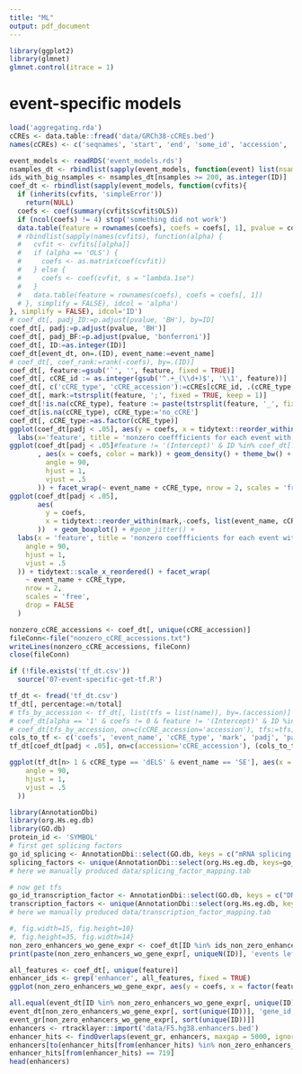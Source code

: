 ```yaml
---
title: "ML"
output: pdf_document
---
```


```r
library(ggplot2)
library(glmnet)
glmnet.control(itrace = 1)
```


# event-specific models
```r
load('aggregating.rda')
cCREs <- data.table::fread('data/GRCh38-cCREs.bed')
names(cCREs) <- c('seqnames', 'start', 'end', 'some_id', 'accession', 'cCRE_type')

event_models <- readRDS('event_models.rds')
nsamples_dt <- rbindlist(sapply(event_models, function(event) list(nsamples=event$nsamples), simplify = FALSE), idcol='ID')
ids_with_big_nsamples <- nsamples_dt[nsamples >= 200, as.integer(ID)]
coef_dt <- rbindlist(sapply(event_models, function(cvfits){
  if (inherits(cvfits, 'simpleError'))
    return(NULL)
  coefs <- coef(summary(cvfits$cvfit$OLS))
  if (ncol(coefs) != 4) stop('something did not work')
  data.table(feature = rownames(coefs), coefs = coefs[, 1], pvalue = coefs[, 4])
  # rbindlist(sapply(names(cvfits), function(alpha) {
  #   cvfit <- cvfits[[alpha]]
  #   if (alpha == 'OLS') {
  #     coefs <- as.matrix(coef(cvfit))
  #   } else {
  #     coefs <- coef(cvfit, s = "lambda.1se")
  #   }
  #   data.table(feature = rownames(coefs), coefs = coefs[, 1])
  # }, simplify = FALSE), idcol = 'alpha')
}, simplify = FALSE), idcol='ID')
# coef_dt[, padj_ID:=p.adjust(pvalue, 'BH'), by=ID]
coef_dt[, padj:=p.adjust(pvalue, 'BH')]
coef_dt[, padj_BF:=p.adjust(pvalue, 'bonferroni')]
coef_dt[, ID:=as.integer(ID)]
coef_dt[event_dt, on=.(ID), event_name:=event_name]
# coef_dt[, coef_rank:=rank(-coefs), by=.(ID)]
coef_dt[, feature:=gsub('`', '', feature, fixed = TRUE)]
coef_dt[, cCRE_id := as.integer(gsub('^.+_(\\d+)$', '\\1', feature))]
coef_dt[, c('cCRE_type', 'cCRE_accession'):=cCREs[cCRE_id, .(cCRE_type, accession)]]
coef_dt[, mark:=tstrsplit(feature, ';', fixed = TRUE, keep = 1)]
coef_dt[!is.na(cCRE_type), feature := paste(tstrsplit(feature, '_', fixed = TRUE, keep = 1)[[1]], cCRE_type, sep = ';')]
coef_dt[is.na(cCRE_type), cCRE_type:='no_cCRE']
coef_dt[, cCRE_type:=as.factor(cCRE_type)]
ggplot(coef_dt[padj < .05], aes(y = coefs, x = tidytext::reorder_within(feature, -coefs, event_name, median), color = event_name))  + geom_boxplot() + #geom_jitter() + 
  labs(x='feature', title = 'nonzero coeffficients for each event with an enhancer in 5kb window') + theme_bw() + theme(axis.text.x = element_text(angle = 90, hjust=1, vjust = .5)) + tidytext::scale_x_reordered() + facet_wrap(~ event_name, scales='free', nrow = 2)
ggplot(coef_dt[padj < .05]#feature != '(Intercept)' & ID %in% coef_dt[!is.na(cCRE_type), ID]
       , aes(x = coefs, color = mark)) + geom_density() + theme_bw() + theme(axis.text.x = element_text(
         angle = 90,
         hjust = 1,
         vjust = .5
       )) + facet_wrap(~ event_name + cCRE_type, nrow = 2, scales = 'free_y')
ggplot(coef_dt[padj < .05],
       aes(
         y = coefs,
         x = tidytext::reorder_within(mark,-coefs, list(event_name, cCRE_type), median)
       ))  + geom_boxplot() + #geom_jitter() +
  labs(x = 'feature', title = 'nonzero coeffficients for each event with an enhancer in 5kb window') + theme_bw() + theme(axis.text.x = element_text(
    angle = 90,
    hjust = 1,
    vjust = .5
  )) + tidytext::scale_x_reordered() + facet_wrap(
    ~ event_name + cCRE_type,
    nrow = 2,
    scales = 'free',
    drop = FALSE
  )
```


```r
nonzero_cCRE_accessions <- coef_dt[, unique(cCRE_accession)]
fileConn<-file("nonzero_cCRE_accessions.txt")
writeLines(nonzero_cCRE_accessions, fileConn)
close(fileConn)

if (!file.exists('tf_dt.csv'))
  source('07-event-specific-get-tf.R')
```

```r
tf_dt <- fread('tf_dt.csv')
tf_dt[, percentage:=n/total]
# tfs_by_accession <- tf_dt[, list(tfs = list(name)), by=.(accession)]
# coef_dt[alpha == '1' & coefs != 0 & feature != '(Intercept)' & ID %in% coef_dt[!is.na(cCRE_type), ID]]
# coef_dt[tfs_by_accession, on=c(cCRE_accession='accession'), tfs:=tfs]
cols_to_tf <- c('coefs', 'event_name', 'cCRE_type', 'mark', 'padj', 'padj_BF')
tf_dt[coef_dt[padj < .05], on=c(accession='cCRE_accession'), (cols_to_tf):=mget(cols_to_tf)]

ggplot(tf_dt[n> 1 & cCRE_type == 'dELS' & event_name == 'SE'], aes(x = name, y = coefs)) + geom_boxplot() + facet_wrap(~ mark, ncol = 1, scales = 'free_y') + theme_bw() + theme(axis.text.x = element_text(
    angle = 90,
    hjust = 1,
    vjust = .5
  ))
```

```r
library(AnnotationDbi)
library(org.Hs.eg.db)
library(GO.db)
protein_id <- 'SYMBOL'
# first get splicing factors
go_id_splicing <- AnnotationDbi::select(GO.db, keys = c("mRNA splicing, via spliceosome"), columns = c("GOID"), keytype = c("TERM"))$GOID
splicing_factors <- unique(AnnotationDbi::select(org.Hs.eg.db, keys=go_id_splicing, columns = protein_id, keytype = "GOALL")[[protein_id]])
# here we manually produced data/splicing_factor_mapping.tab

# now get tfs
go_id_transcription_factor <- AnnotationDbi::select(GO.db, keys = c("DNA-binding transcription factor activity"), columns = c("GOID"), keytype = c("TERM"))$GOID
transcription_factors <- unique(AnnotationDbi::select(org.Hs.eg.db, keys=go_id_transcription_factor, columns = protein_id, keytype = "GOALL")[[protein_id]])
# here we manually produced data/transcription_factor_mapping.tab
```

```r
#, fig.width=15, fig.height=10}
#, fig.height=35, fig.width=14}
non_zero_enhancers_wo_gene_expr <- coef_dt[ID %in% ids_non_zero_enhancers & !ID %in% gene_expr_ids & coefs != 0 & feature != '(Intercept)']
print(paste(non_zero_enhancers_wo_gene_expr[, uniqueN(ID)], 'events left'))

all_features <- coef_dt[, unique(feature)]
enhancer_ids <- grep('enhancer', all_features, fixed = TRUE)
ggplot(non_zero_enhancers_wo_gene_expr, aes(y = coefs, x = factor(feature, levels = c(all_features[enhancer_ids], all_features[-enhancer_ids])), color = event_name))  + geom_boxplot() + geom_jitter()+ labs(x='feature', title = 'nonzero coeffficients for each event with an enhancer in 5kb window and > 300 samples') + theme_bw() + theme(axis.text.x = element_text(angle = 90, hjust=1, vjust = .5)) #+ facet_wrap(~ ID, scales='free_x')
```

```r
all.equal(event_dt[ID %in% non_zero_enhancers_wo_gene_expr[, unique(ID)]], event_dt[non_zero_enhancers_wo_gene_expr[, sort(unique(ID))]])
event_dt[non_zero_enhancers_wo_gene_expr[, sort(unique(ID))], 'gene_id']
event_gr[non_zero_enhancers_wo_gene_expr[, sort(unique(ID))]]
enhancers <- rtracklayer::import('data/F5.hg38.enhancers.bed')
enhancer_hits <- findOverlaps(event_gr, enhancers, maxgap = 5000, ignore.strand=TRUE)
enhancers[to(enhancer_hits[from(enhancer_hits) %in% non_zero_enhancers_wo_gene_expr[, unique(ID)]])]
enhancer_hits[from(enhancer_hits) == 719]
head(enhancers)
```

